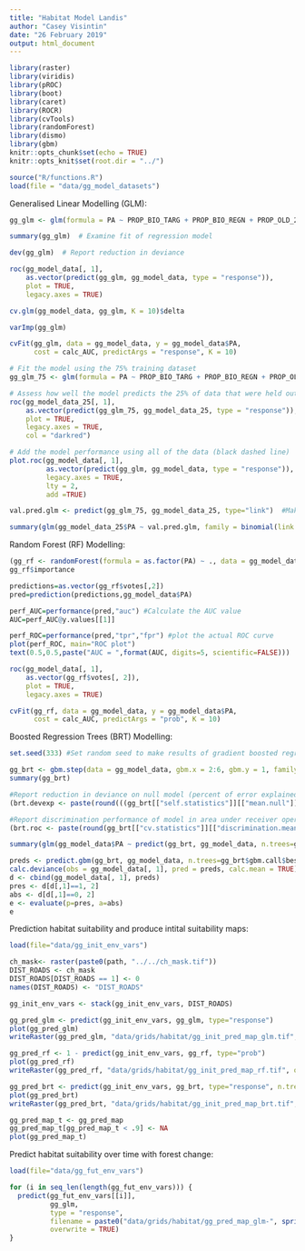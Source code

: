 ```yaml
---
title: "Habitat Model Landis"
author: "Casey Visintin"
date: "26 February 2019"
output: html_document
---
```


```r
library(raster)
library(viridis)
library(pROC)
library(boot)
library(caret)
library(ROCR)
library(cvTools)
library(randomForest)
library(dismo)
library(gbm)
knitr::opts_chunk$set(echo = TRUE)
knitr::opts_knit$set(root.dir = "../")
```

```r
source("R/functions.R")
load(file = "data/gg_model_datasets")
```

Generalised Linear Modelling (GLM):

```r
gg_glm <- glm(formula = PA ~ PROP_BIO_TARG + PROP_BIO_REGN + PROP_OLD_200 + PROP_BIO_TARG * PROP_OLD_200 + PROP_BIO_REGN * PROP_OLD_200 + DIST_ROADS, family=binomial(link = "logit"), data = gg_model_data)  # Fit regression model

summary(gg_glm)  # Examine fit of regression model

dev(gg_glm)  # Report reduction in deviance

roc(gg_model_data[, 1],
    as.vector(predict(gg_glm, gg_model_data, type = "response")),
    plot = TRUE,
    legacy.axes = TRUE)

cv.glm(gg_model_data, gg_glm, K = 10)$delta

varImp(gg_glm)

cvFit(gg_glm, data = gg_model_data, y = gg_model_data$PA, 
      cost = calc_AUC, predictArgs = "response", K = 10)

# Fit the model using the 75% training dataset
gg_glm_75 <- glm(formula = PA ~ PROP_BIO_TARG + PROP_BIO_REGN + PROP_OLD_200 + PROP_BIO_TARG * PROP_OLD_200, family=binomial(link = "logit"), data = gg_model_data_75)

# Assess how well the model predicts the 25% of data that were held out
roc(gg_model_data_25[, 1],
    as.vector(predict(gg_glm_75, gg_model_data_25, type = "response")),
    plot = TRUE,
    legacy.axes = TRUE,
    col = "darkred")

# Add the model performance using all of the data (black dashed line)
plot.roc(gg_model_data[, 1],
         as.vector(predict(gg_glm, gg_model_data, type = "response")),
         legacy.axes = TRUE,
         lty = 2,
         add =TRUE)

val.pred.glm <- predict(gg_glm_75, gg_model_data_25, type="link")  #Make predictions with regression model fit on link scale

summary(glm(gg_model_data_25$PA ~ val.pred.glm, family = binomial(link = "logit")))  #slope is close to one therefore model is well calibrated to held-out data
```

Random Forest (RF) Modelling:

```r
(gg_rf <- randomForest(formula = as.factor(PA) ~ ., data = gg_model_data, mtry=4, importance = TRUE, sampsize = 50))  #Fit random forest model
gg_rf$importance

predictions=as.vector(gg_rf$votes[,2])
pred=prediction(predictions,gg_model_data$PA)

perf_AUC=performance(pred,"auc") #Calculate the AUC value
AUC=perf_AUC@y.values[[1]]

perf_ROC=performance(pred,"tpr","fpr") #plot the actual ROC curve
plot(perf_ROC, main="ROC plot")
text(0.5,0.5,paste("AUC = ",format(AUC, digits=5, scientific=FALSE)))

roc(gg_model_data[, 1],
    as.vector(gg_rf$votes[, 2]),
    plot = TRUE,
    legacy.axes = TRUE)

cvFit(gg_rf, data = gg_model_data, y = gg_model_data$PA, 
      cost = calc_AUC, predictArgs = "prob", K = 10)
```

Boosted Regression Trees (BRT) Modelling:

```r
set.seed(333) #Set random seed to make results of gradient boosted regressions identical for each run

gg_brt <- gbm.step(data = gg_model_data, gbm.x = 2:6, gbm.y = 1, family = "bernoulli", tree.complexity = 4, learning.rate = 0.15, bag.fraction = 0.5, prev.stratify = FALSE, verbose = FALSE) #Create boosted regression tree model
summary(gg_brt)

#Report reduction in deviance on null model (percent of error explained by model)
(brt.devexp <- paste(round(((gg_brt[["self.statistics"]][["mean.null"]] - gg_brt[["cv.statistics"]][["deviance.mean"]])/gg_brt[["self.statistics"]][["mean.null"]])*100,2)," +/- ",round((gg_brt[["cv.statistics"]][["deviance.se"]]/gg_brt[["self.statistics"]][["mean.null"]])*100,2),sep=""))

#Report discrimination performance of model in area under receiver operator characteristic curve
(brt.roc <- paste(round(gg_brt[["cv.statistics"]][["discrimination.mean"]],2)," +/- ",round(gg_brt[["cv.statistics"]][["discrimination.se"]],2),sep=""))

summary(glm(gg_model_data$PA ~ predict(gg_brt, gg_model_data, n.trees=gg_brt$gbm.call$best.trees, type="link"), family = binomial(link = "logit")))  #slope is close to one therefore model is well calibrated to held-out data

preds <- predict.gbm(gg_brt, gg_model_data, n.trees=gg_brt$gbm.call$best.trees, type="response")
calc.deviance(obs = gg_model_data[, 1], pred = preds, calc.mean = TRUE)
d <- cbind(gg_model_data[, 1], preds)
pres <- d[d[,1]==1, 2]
abs <- d[d[,1]==0, 2]
e <- evaluate(p=pres, a=abs)
e
```

Prediction habitat suitability and produce intital suitability maps:

```r
load(file="data/gg_init_env_vars")

ch_mask<- raster(paste0(path, "../../ch_mask.tif"))
DIST_ROADS <- ch_mask
DIST_ROADS[DIST_ROADS == 1] <- 0
names(DIST_ROADS) <- "DIST_ROADS"

gg_init_env_vars <- stack(gg_init_env_vars, DIST_ROADS)

gg_pred_glm <- predict(gg_init_env_vars, gg_glm, type="response")
plot(gg_pred_glm)
writeRaster(gg_pred_glm, "data/grids/habitat/gg_init_pred_map_glm.tif", overwrite = TRUE)

gg_pred_rf <- 1 - predict(gg_init_env_vars, gg_rf, type="prob")
plot(gg_pred_rf)
writeRaster(gg_pred_rf, "data/grids/habitat/gg_init_pred_map_rf.tif", overwrite = TRUE)

gg_pred_brt <- predict(gg_init_env_vars, gg_brt, type="response", n.trees=gg_brt$gbm.call$best.trees)
plot(gg_pred_brt)
writeRaster(gg_pred_brt, "data/grids/habitat/gg_init_pred_map_brt.tif", overwrite = TRUE)

gg_pred_map_t <- gg_pred_map
gg_pred_map_t[gg_pred_map_t < .9] <- NA
plot(gg_pred_map_t)
```

Predict habitat suitability over time with forest change:

```r
load(file="data/gg_fut_env_vars")

for (i in seq_len(length(gg_fut_env_vars))) {
  predict(gg_fut_env_vars[[i]],
          gg_glm,
          type = "response",
          filename = paste0("data/grids/habitat/gg_pred_map_glm-", sprintf("%02d", i), ".tif"),
          overwrite = TRUE)
}

```